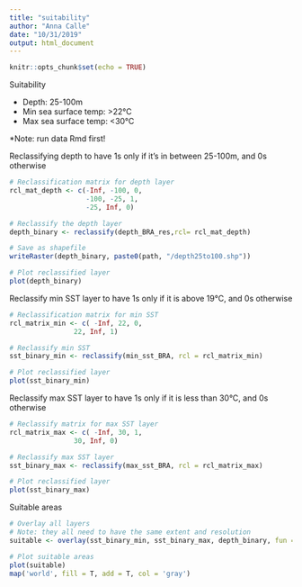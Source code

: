 ```yaml
---
title: "suitability"
author: "Anna Calle"
date: "10/31/2019"
output: html_document
---
```


```r
knitr::opts_chunk$set(echo = TRUE)
```

Suitability 

- Depth: 25-100m
- Min sea surface temp: >22°C
- Max sea surface temp: <30°C

*Note: run data Rmd first!

Reclassifying depth to have 1s only if it's in between 25-100m, and 0s otherwise

```r
# Reclassification matrix for depth layer
rcl_mat_depth <- c(-Inf, -100, 0,
                   -100, -25, 1,
                   -25, Inf, 0)

# Reclassify the depth layer
depth_binary <- reclassify(depth_BRA_res,rcl= rcl_mat_depth)

# Save as shapefile
writeRaster(depth_binary, paste0(path, "/depth25to100.shp"))

# Plot reclassified layer
plot(depth_binary)

```

Reclassify min SST layer to have 1s only if it is above 19°C, and 0s otherwise
```r
# Reclassification matrix for min SST
rcl_matrix_min <- c( -Inf, 22, 0,
                22, Inf, 1)

# Reclassify min SST
sst_binary_min <- reclassify(min_sst_BRA, rcl = rcl_matrix_min)

# Plot reclassified layer
plot(sst_binary_min)
```


Reclassify max SST layer to have 1s only if it is less than 30°C, and 0s otherwise
```r
# Reclassify matrix for max SST layer
rcl_matrix_max <- c( -Inf, 30, 1,
                30, Inf, 0)

# Reclassify max SST layer
sst_binary_max <- reclassify(max_sst_BRA, rcl = rcl_matrix_max)

# Plot reclassified layer
plot(sst_binary_max)
```

Suitable areas
```r
# Overlay all layers
# Note: they all need to have the same extent and resolution
suitable <- overlay(sst_binary_min, sst_binary_max, depth_binary, fun = function(x,y,z){x+y+z})

# Plot suitable areas
plot(suitable)
map('world', fill = T, add = T, col = 'gray')

```





